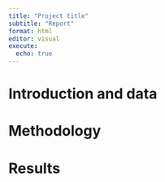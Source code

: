 ```yaml
---
title: "Project title"
subtitle: "Report"
format: html
editor: visual
execute:
  echo: true
---
```


# Introduction and data

# Methodology

# Results 
